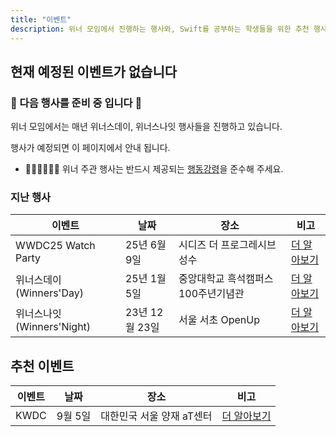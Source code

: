 ```yaml
---
title: "이벤트"
description: 위너 모임에서 진행하는 행사와, Swift를 공부하는 학생들을 위한 추천 행사를 알아가세요.
---
```


## 현재 예정된 이벤트가 없습니다

### 🌉 다음 행사를 준비 중 입니다 🌉

<Callout>

위너 모임에서는 매년 위너스데이, 위너스나잇 행사들을 진행하고 있습니다.

행사가 예정되면 이 페이지에서 안내 됩니다.

</Callout>

* 💁🏻‍♂️💁🏻‍♀️ 위너 주관 행사는 반드시 제공되는 [행동강령](/events/winners/code-of-conduct)을 준수해 주세요.

### 지난 행사

| 이벤트 | 날짜 | 장소 | 비고 |
| --- | --- | --- | --- |
| WWDC25 Watch Party | 25년 6월 9일 | 시디즈 더 프로그레시브 성수 | [더 알아보기](https://www.instagram.com/p/DKtKhoUvUtk/?utm_source=ig_web_copy_link&igsh=MW05aXA4eW8zdGJ5cw==) |
| 위너스데이 (Winners'Day) | 25년 1월 5일 | 중앙대학교 흑석캠퍼스 100주년기념관 | [더 알아보기](https://www.instagram.com/p/DEc_nTHTQXY/?utm_source=ig_web_copy_link&igsh=MzRlODBiNWFlZA==) |
| 위너스나잇 (Winners'Night) | 23년 12월 23일 | 서울 서초 OpenUp | [더 알아보기](https://www.instagram.com/p/C1MRxp3P6k2/?utm_source=ig_web_copy_link&igsh=MzRlODBiNWFlZA==) |


## 추천 이벤트

| 이벤트 | 날짜 | 장소 | 비고 |
| --- | --- | --- | --- |
| KWDC | 9월 5일 | 대한민국 서울 양재 aT센터 |[더 알아보기](https://kwdc.dev) |